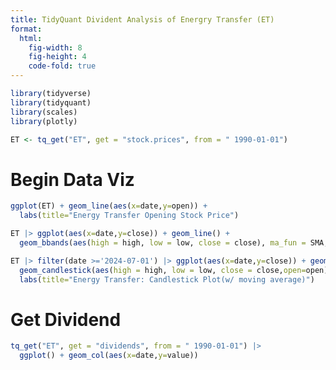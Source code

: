 ---
title: TidyQuant Divident Analysis of Energry Transfer (ET)
format: 
  html:
    fig-width: 8
    fig-height: 4
    code-fold: true
---
```{r}
library(tidyverse)
library(tidyquant)
library(scales)
library(plotly)
```
```{r}
ET <- tq_get("ET", get = "stock.prices", from = " 1990-01-01")
```
# Begin Data Viz

```{R}
ggplot(ET) + geom_line(aes(x=date,y=open)) +
  labs(title="Energy Transfer Opening Stock Price")

```
```{r}
ET |> ggplot(aes(x=date,y=close)) + geom_line() +
  geom_bbands(aes(high = high, low = low, close = close), ma_fun = SMA, n = 90)
```
```{r}
ET |> filter(date >='2024-07-01') |> ggplot(aes(x=date,y=close)) + geom_line() +
  geom_candlestick(aes(high = high, low = low, close = close,open=open)) + geom_ma(color = "darkgreen",linewidth=2)+ theme_light() +
  labs(title="Energy Transfer: Candlestick Plot(w/ moving average)")
```

# Get Dividend 

```{r}
tq_get("ET", get = "dividends", from = " 1990-01-01") |>
  ggplot() + geom_col(aes(x=date,y=value)) 

```